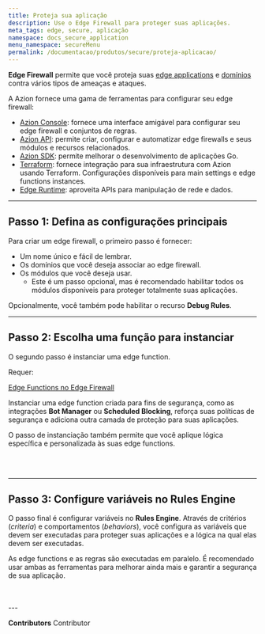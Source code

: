 ```yaml
---
title: Proteja sua aplicação
description: Use o Edge Firewall para proteger suas aplicações.
meta_tags: edge, secure, aplicação
namespace: docs_secure_application
menu_namespace: secureMenu
permalink: /documentacao/produtos/secure/proteja-aplicacao/
---
```



**Edge Firewall** permite que você proteja suas [edge applications](/pt-br/documentacao/produtos/build/edge-application/) e [domínios](/pt-br/documentacao/produtos/build/edge-application/domains/) contra vários tipos de ameaças e ataques.

A Azion fornece uma gama de ferramentas para configurar seu edge firewall:

- [Azion Console](https://console.azion.com/): fornece uma interface amigável para configurar seu edge firewall e conjuntos de regras.
- [Azion API](https://api.azion.com/#00268e07-463f-4de1-9b45-ceeab187bf19): permite criar, configurar e automatizar edge firewalls e seus módulos e recursos relacionados.
- [Azion SDK](/pt-br/documentacao/produtos/secure/automarizar/sdk/): permite melhorar o desenvolvimento de aplicações Go.
- [Terraform](/pt-br/documentacao/produtos/secure/automarizar/terraform/): fornece integração para sua infraestrutura com Azion usando Terraform. Configurações disponíveis para main settings e edge functions instances.
- [Edge Runtime](/pt-br/documentacao/produtos/secure/automarizar/functions/): aproveita APIs para manipulação de rede e dados.

---

## Passo 1: Defina as configurações principais

Para criar um edge firewall, o primeiro passo é fornecer:

- Um nome único e fácil de lembrar.
- Os domínios que você deseja associar ao edge firewall.
- Os módulos que você deseja usar.
    - Este é um passo opcional, mas é recomendado habilitar todos os módulos disponíveis para proteger totalmente suas aplicações.

Opcionalmente, você também pode habilitar o recurso **Debug Rules**.

<LinkButton outlined link="/pt-br/documentacao/produtos/guias/secure/edge-firewall-definir-main-settings/" label="saiba mais sobre configurações principais" variant="secondary" />

---

## Passo 2: Escolha uma função para instanciar

O segundo passo é instanciar uma edge function.

Requer:

<Badge variant="accent">[Edge Functions no Edge Firewall](/pt-br/documentacao/produtos/secure/edge-firewall/edge-functions/)</Tag>

Instanciar uma edge function criada para fins de segurança, como as integrações **Bot Manager** ou **Scheduled Blocking**, reforça suas políticas de segurança e adiciona outra camada de proteção para suas aplicações.

O passo de instanciação também permite que você aplique lógica específica e personalizada às suas edge functions.

<LinkButton outlined link="/pt-br/documentacao/produtos/guias/secure/instanciar-edge-functions/" label="saiba mais sobre instanciar edge functions" variant="secondary" /> <br></br>

<LinkButton outlined link="/pt-br/documentacao/produtos/guias/secure/gerenciar-bots/" label="saiba mais gerenciar de bots" variant="secondary" />

---

## Passo 3: Configure variáveis no Rules Engine

O passo final é configurar variáveis no **Rules Engine**. Através de critérios (*criteria*) e comportamentos (*behaviors*), você configura as variáveis que devem ser executadas para proteger suas aplicações e a lógica na qual elas devem ser executadas.

As edge functions e as regras são executadas em paralelo. É recomendado usar ambas as ferramentas para melhorar ainda mais e garantir a segurança de sua aplicação.

<LinkButton outlined link="/pt-br/documentacao/produtos/guias/secure/trabalhar-com-rules-engine/" label="saiba mais sobre trabalhar com rules engine" variant="secondary" />
<br /><br />
---

**Contributors** <ContributorList>Contributor</ContributorList>
